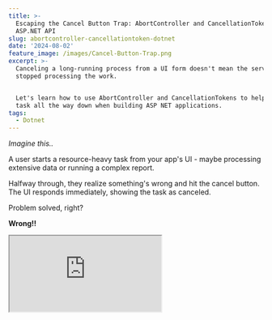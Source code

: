 ```yaml
---
title: >-
  Escaping the Cancel Button Trap: AbortController and CancellationToken in
  ASP.NET API
slug: abortcontroller-cancellationtoken-dotnet
date: '2024-08-02'
feature_image: /images/Cancel-Button-Trap.png
excerpt: >-
  Canceling a long-running process from a UI form doesn't mean the server has
  stopped processing the work. 


  Let's learn how to use AbortController and CancellationTokens to help cancel a
  task all the way down when building ASP NET applications.
tags:
  - Dotnet
---
```

_Imagine this.._

A user starts a resource-heavy task from your app's UI - maybe processing extensive data or running a complex report.

Halfway through, they realize something's wrong and hit the cancel button. The UI responds immediately, showing the task as canceled.

Problem solved, right?

**Wrong!!**

<iframe src="https://www.youtube.com/embed/tSEc5hXx1TM?feature=oembed" />

Canceling a long-running process from a UI form doesn't mean the server has stopped processing the work. Your server could still be chugging along, consuming precious resources for something no one wants anymore.

Depending on the kind of work, this could be more than inefficient—it could also be dangerous and lead to inconsistent states and misleading results.

So, how do you let the user cancel this work and ensure it gets canceled on the server?

Thanks to AWS for sponsoring this post in my [Tag](/blog/tag/).

## The Example Scenario

This post will explore the scenario where a user uploads a file to Amazon S3 and has the option to cancel the operation midway.

Depending on your use case, this could be replaced with any long-running process that can be canceled based on user input from the UI.

![](/images/image-27.png)

A simple UI form that allows a user to upload files to Amazon S3 using an API endpoint.

Amazon Simple Storage Service (S3) is an object storage service that provides a scalable and secure storage infrastructure.

<BlogLink
  href="/blog/amazon-s3-dotnet/"
  title="Amazon S3 For the .NET Developer: How to Easily Get Started"
  description="Learn how to get started with Amazon S3 from a .NET Core application. We will learn how to store and retrieve data from the storage, important concepts to be aware of while using S3."
  authorImage="/images/logo-512x512-24.png"
  authorName="Rahul Nath"
  authorTitle="Rahul Pulikkot Nath"
  featureImage="/images/storage-box.jpg"
/>

## The Cancel Button Trap on the UI

The UI shown above calls the below `POST /upload-large-file` endpoint, when the Upload button is clicked after selecting a file to upload.

The code uses the .NET [Amazon S3 SDK](https://www.nuget.org/packages/AWSSDK.S3) to upload the file to S3 storage.

```csharp
app.MapPost("/upload-large-file", async (
        [FromForm] FileUploadRequest request, 
        CancellationToken cancellationToken) =>
    {
        try
        {
            var s3Client = new AmazonS3Client();
            await s3Client.PutObjectAsync(new PutObjectRequest()
            {
                BucketName = "user-service-large-messages",
                Key = $"{Guid.NewGuid()} - {request.File.FileName}",
                InputStream = request.File.OpenReadStream()
            }, cancellationToken);
            await PerformAdditionalTasks(CancellationToken.None);
            return Results.Ok();
        }
        catch (OperationCanceledException e)
        {
            return Results.StatusCode(499);
        }
    })
    .WithName("UploadLargeFile")
    .DisableAntiforgery()
    .WithOpenApi();
```

The HTTP Endpoint takes in a CancellationToken as part of its parameters.

In ASP NET APIs, when a user makes an HTTP request, the framework automatically creates a `CancellationTokenSource` and passes the token along with the [`HttpContext` as the `ReuestAborted` property](https://learn.microsoft.com/en-us/aspnet/core/fundamentals/use-http-context?view=aspnetcore-8.0&ref=rahulpnath.com#requestaborted).

We explored this previously when we learned about Cancellation Tokens in .NET.

<BlogLink
  href="/blog/cancellation-token-dotnet/"
  title="A .NET Programmer’s Guide to CancellationToken"
  description="Imagine having a long-running request triggered by a user on your server. But the user is no longer interested in the result and has navigated away from the page. However, the server is still processing that request and utilizing resources until you come along and implement Cancellation Tokens in the"
  authorImage="/images/logo-512x512-24.png"
  authorName="Rahul Nath"
  authorTitle="Rahul Pulikkot Nath"
  featureImage="/images/Cancellation-Token.png"
/>

When the file uploaded is large, it takes time to upload it to S3.

If the user cancels the operation midway during the upload to S3 using the Cancel button, the underlying API request is not automatically cancelled.

```js
const response = await fetch('https://localhost:44367/upload-large
        method: 'POST',
        body: formData
    });
```

The file will continue to be uploaded to S3, and additional steps will be performed.

Since the UI no longer cares about this request, it ignores the response from the request.

⚠️

__Depending on the kind of work, this could be more than inefficient—it could also be dangerous and lead to inconsistent states and misleading results.__

## Abort Controllers For Cancelling .NET API Request

In these scenarios, when we need to cancel an HTTP response from a UI form/page, we can use AbortControllers to signal this cancellation to the underlying HTTP requests.

_The_ [_AbortController_](https://developer.mozilla.org/en-US/docs/Web/API/AbortController) _interface represents a controller object that allows you to abort one or more Web requests as and when desired._

We pass in the AbortSignal as a request option whenever a fetch request is made. This allows us to invoke the `Abort` function on the `AbortController` and also have the associated fetch request aborted.

```js
abortController = new AbortController();
try {
    const response = await fetch('https://localhost:44367/upload-large
        method: 'POST',
        body: formData,
        signal: abortController.signal
    });
    ...
} catch (error) {
    if (error.name === 'AbortError') {
        userMessage = 'Upload cancelled.';
    }
  ...
}

...

cancelBtn.addEventListener('click', () => {
    abortController.abort();
    ...
});
```

When `abort()` is called, the fetch throws `DOMException` named `AbortError`.

In the above case, I'm explicitly handling this and showing the user the message that the operation is canceled.

Since the fetch request also listens to the abort signal, it also invokes a cancellation of the request.

This will trigger the CancellationToken wired up for the specific HTTP request, which, in turn, cancels the upload to the S3 bucket.

The file will not be uploaded in this scenario to S3.

There's still the possibility of the user canceling the upload request right after the file finished uploading to S3. In these scenarios, we will need to write additional clean-up code to remove the files from S3 and roll back the operation as a whole.

Alternatively, we can move to message-based patterns to avoid doing long-processing tasks during the HTTP request/response cycle.
